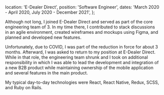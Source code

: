   location: 'E-Dealer Direct',
  position: 'Software Engineer',
  dates: 'March 2020 - April 2020, July 2020 - December 2021',
};

Although not long, I joined E-Dealer Direct and served as part of the core engineering team of 3. In my time there, I contributed to stack discussions in an agile environment, created wireframes and mockups using Figma, and planned and developed new features.

Unfortunately, due to COVID, I was part of the reduction in force for about 3 months. Afterward, I was asked to return to my position at E-Dealer Direct. While in that role, the engineering team shrunk and I took on additional responsibility in which I was able to lead the development and integration of a new B2B product while maintaining ownership of the mobile application and several features in the main product.

My typical day-to-day technologies were React, React Native, Redux, SCSS, and Ruby on Rails.
